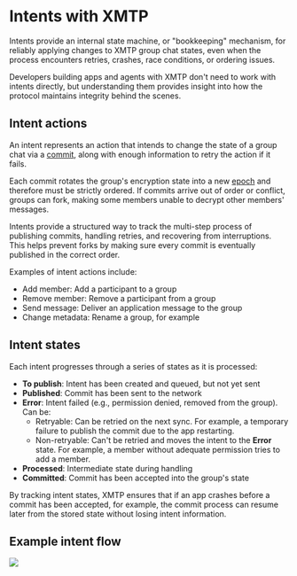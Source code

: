 # Intents with XMTP

Intents provide an internal state machine, or "bookkeeping" mechanism, for reliably applying changes to XMTP group chat states, even when the process encounters retries, crashes, race conditions, or ordering issues.

Developers building apps and agents with XMTP don't need to work with intents directly, but understanding them provides insight into how the protocol maintains integrity behind the scenes.

## Intent actions

An intent represents an action that intends to change the state of a group chat via a [commit](/protocol/envelope-types#commit-messages), along with enough information to retry the action if it fails.

Each commit rotates the group's encryption state into a new [epoch](/protocol/epochs) and therefore must be strictly ordered. If commits arrive out of order or conflict, groups can fork, making some members unable to decrypt other members' messages.

Intents provide a structured way to track the multi-step process of publishing commits, handling retries, and recovering from interruptions. This helps prevent forks by making sure every commit is eventually published in the correct order.

Examples of intent actions include:

- Add member: Add a participant to a group
- Remove member: Remove a participant from a group
- Send message: Deliver an application message to the group
- Change metadata: Rename a group, for example

## Intent states

Each intent progresses through a series of states as it is processed:

- **To publish**: Intent has been created and queued, but not yet sent
- **Published**: Commit has been sent to the network
- **Error**: Intent failed (e.g., permission denied, removed from the group). Can be:
  - Retryable: Can be retried on the next sync. For example, a temporary failure to publish the commit due to the app restarting.
  - Non-retryable: Can't be retried and moves the intent to the **Error** state. For example, a member without adequate permission tries to add a member.
- **Processed**: Intermediate state during handling
- **Committed**: Commit has been accepted into the group's state

By tracking intent states, XMTP ensures that if an app crashes before a commit has been accepted, for example, the commit process can resume later from the stored state without losing intent information.

## Example intent flow

![](https://raw.githubusercontent.com/xmtp/docs-xmtp-org/refs/heads/main/docs/pages/img/intents-flow.png)
